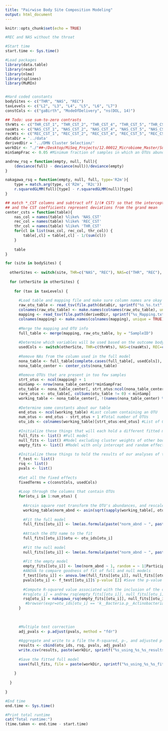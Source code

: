 ```yaml
---
title: "Pairwise Body Site Composition Modeling"
output: html_document
---
```


```r
knitr::opts_chunk$set(echo = TRUE)
```

```r

#REC and NAS without the throat

#Start time
start.time <- Sys.time()

#Load packages
library(data.table)
library(readr)
library(nlme)
library(splines)
library(MuMIn)


#Hard coded constants
bodySites <- c("THR", "NAS", "REC")
taxLevels <- c("L2", "L3", "L4", "L5", "L6", "L7")
constCols <- c("gaBirth", "ModeOfDelivery", "ns(DOL, 14)")

## Todo: use sum-to-zero contrasts
thrWts <- c("THR_CST_1", "THR_CST_2", "THR_CST_4", "THR_CST_5", "THR_CST_6") #Base case is CST 3
nasWts <- c("NAS_CST_1", "NAS_CST_2", "NAS_CST_4", "NAS_CST_5", "NAS_CST_6", "NAS_CST_7") #Base case is CST 3
recWts <- c("REC_CST_1", "REC_CST_2", "REC_CST_4", "REC_CST_5", "REC_CST_6") #Base case is CST 3
dataDir = '../data'
derivedDir = '../DMN Cluster Selection/'
workDir <- "./"##~/Desktop/MiSeq_Projects/12.00012_Microbiome_Master/Substudy_2_1a/analysis/stage_analysis_workspace/rigor_analysis/composition_modeling_data/workspace" #Directory where files will be read from and written to
minSampFrac <- 0.05 #Minimum fraction of samples in which an OTUs abundance must be non-zero in order to be included

andrew_rsq = function(empty, null, full){
    (deviance(full) - deviance(null))/deviance(empty)
}

nakagawa_rsq = function(empty, null, full, type='R2m'){
    type = match.arg(type, c('R2m', 'R2c'))
    r.squaredGLMM(full)[type] - r.squaredGLMM(null)[type]
}

## match *_CST columns and subtract off 1/(# CST) so that the intercept represents the grand mean
## and the CST coefficients represent deviations from the grand mean
center_csts = function(table){
    nas_col = names(table) %like% 'NAS_CST'
    rec_col = names(table) %like% 'REC_CST'
    thr_col = names(table) %like% 'THR_CST'
    for(cl in list(nas_col, rec_col, thr_col)) {
        table[,cl] = table[,cl] - 1/(sum(cl))
    }
    
    table
}

for (site in bodySites) {
  
  otherSites <- switch(site, THR=c("NAS", "REC"), NAS=c("THR", "REC"), REC=c("THR", "NAS"))
  
  for (otherSite in otherSites) {
  
    for (tax in taxLevels) {
      
      #Load table and mapping file and make sure column names are okay
      raw_otu_table <- read_tsv(file.path(dataDir, sprintf("%s_%s.txt", site, tax)))
      colnames(raw_otu_table) <- make.names(colnames(raw_otu_table), unique = TRUE)
      mapping <- read_tsv(file.path(derivedDir, sprintf("%s_Mapping.txt", site)))
      colnames(mapping) <- make.names(colnames(mapping), unique = TRUE)
      
      #Merge the mapping and OTU info
      full_table <- merge(mapping, raw_otu_table, by = "SampleID")
      
      #Determine which variables will be used based on the outcome body site
      usedCols <- switch(otherSite, THR=c(thrWts), NAS=c(nasWts), REC=c(recWts))
      
      #Remove NAs from the column used in the full model
      nona_table <- full_table[complete.cases(full_table[, usedCols]), ]
      nona_table_center <- center_csts(nona_table)
      
      #Remove OTUs that are present in too few samples
      strt_otus <- ncol(mapping) + 1
      minSamp <- nrow(nona_table_center)*minSampFrac
      otu_table <- nona_table_center[, strt_otus:ncol(nona_table_center)]
      rare_otus <- otu_table[, colSums(otu_table != 0) < minSamp]
      working_table <- nona_table_center[, !(names(nona_table_center) %in% names(rare_otus))]
      
      #Determine some constants about our table
      end_otus <- ncol(working_table) #Last column containing an OTU
      num_otus <- end_otus - strt_otus + 1 #Total number of OTUs
      otu_ids <- colnames(working_table)[strt_otus:end_otus] #List of OTU names
      
      #Initialize these things that will each hold a different fitted model for each OTU
      full_fits <- list() #Full model
      null_fits <- list() #Model excluding cluster weights of other body sites
      empty_fits <- list() #Model with only intercept and random effect for subject
      
      #Initialize these things to hold the results of our analyses of the fitted models
      f_test <- list()
      rsq <- list()
      pvals <- list()
      
      #Set all the fixed effects
      fixedTerms = c(constCols, usedCols)
      
      #Loop through the columns that contain OTUs
      for(otu_i in 1:num_otus) {
        
        #Arcsin square root transform the OTU's abundances, and rescale to [0,1]
        working_table$norm_abnd <- asin(sqrt(sapply(working_table[, otu_i + strt_otus - 1], as.numeric)))*2/pi
       
        #Fit the full model
        full_fits[[otu_i]] <- lme(as.formula(paste("norm_abnd ~ ", paste(fixedTerms, collapse = " + "), sep = "")), random = ~ 1|ParticipantId, data = working_table, method = "ML")
        
        #Attach the OTU name to the fit
        full_fits[[otu_i]]$otu <- otu_ids[otu_i]
        
        #Fit the null model
        null_fits[[otu_i]] <- lme(as.formula(paste("norm_abnd ~ ", paste(constCols, collapse = " + "), sep = "")), random = ~ 1|ParticipantId, data = working_table, method = "ML")
        
        #Fit the empty model
        empty_fits[[otu_i]] <- lme(norm_abnd ~ 1, random = ~ 1|ParticipantId, data = working_table, method = "ML")
        #ANOVA to compare goodness of fit of full and null models
        f_test[[otu_i]] <- anova.lme(full_fits[[otu_i]], null_fits[[otu_i]])
        pvals[otu_i] <- f_test[[otu_i]]$`p-value`[2] #Save the p-value of each test
        
        #Compute R-squared value associated with the inclusion of the cluster weights of the other body sites
        #rsq[otu_i] = andrew_rsq(empty_fits[[otu_i]], null_fits[[otu_i]], full_fits[[otu_i]])
        rsq[otu_i] = nakagawa_rsq(empty_fits[[otu_i]], null_fits[[otu_i]], full_fits[[otu_i]])
         #browser(expr=otu_ids[otu_i] == 'k__Bacteria.p__Actinobacteria.c__Actinobacteria.o__Actinomycetales.f__Corynebacteriaceae.g__Corynebacterium.s__')
      }
      
      
      
      #Multiple test correction
      adj_pvals <- p.adjust(pvals, method = "fdr")
      
      #Aggregate and write to a file the R-squared, p-, and adjusted p-values for each OTU
      results <- cbind(otu_ids, rsq, pvals, adj_pvals)
      write.csv(results, paste(workDir, sprintf("%s_using_%s_%s_results.csv", site, otherSite, tax), sep = "/"))
      
      #Save the fitted full model
      save(full_fits, file = paste(workDir, sprintf("%s_using_%s_%s_fitted_models.rda", site, otherSite, tax), sep = "/"))
      
    }
    
  }
  
}

#End time
end.time <- Sys.time()

#Print total runtime
cat("Total runtime:")
(time.taken <- end.time - start.time)


```
